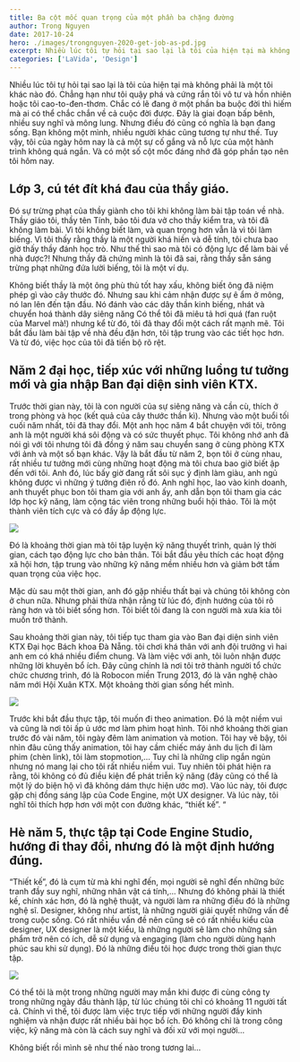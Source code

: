 ```yaml
---
title: Ba cột mốc quan trọng của một phần ba chặng đường
author: Trong Nguyen
date: 2017-10-24
hero: ./images/trongnguyen-2020-get-job-as-pd.jpg
excerpt: Nhiều lúc tôi tự hỏi tại sao lại là tôi của hiện tại mà không phải là một tôi khác nào đó
categories: ['LaVida', 'Design']
---
```


Nhiều lúc tôi tự hỏi tại sao lại là tôi của hiện tại mà không phải là một tôi khác nào đó. Chẳng hạn như tôi quậy phá và cứng rắn tôi vô tư và hồn nhiên hoặc tôi cao-to-đen-thơm. Chắc có lẽ đang ở một phần ba buộc đời thì hiếm mà ai có thể chắc chắn về cả cuộc đời được. Đây là giai đoạn bấp bênh, nhiều suy nghĩ và mông lung. Nhưng điều đó cũng có nghĩa là bạn đang sống. Bạn không một mình, nhiều người khác cũng tương tự như thế. Tuy vậy, tôi của ngày hôm nay là cả một sự cố gắng và nỗ lực của một hành trình không quá ngắn. Và có một số cột mốc đáng nhớ đã góp phần tạo nên tôi hôm nay.

## Lớp 3, cú tét đít khá đau của thầy giáo.

Đó sự trừng phạt của thầy giành cho tôi khi không làm bài tập toán về nhà. Thầy giáo tôi, thầy tên Tính, bảo tôi đưa vở cho thầy kiểm tra, và tôi đã không làm bài. Vì tôi không biết làm, và quan trọng hơn vẫn là vì tôi làm biếng. Vì tôi thấy rằng thầy là một người khá hiền và dễ tính, tôi chưa bao giờ thấy thầy đánh học trò. Như thế thì sao mà tôi có động lực để làm bài về nhà được?! Nhưng thầy đã chứng mình là tôi đã sai, rằng thầy sẵn sáng trừng phạt những đứa lười biếng, tôi là một ví dụ.

Không biết thầy là một ông phù thủ tốt hay xấu, không biết ông đã niệm phép gì vào cây thước đó. Nhưng sau khi cảm nhận được sự ê ẩm ở mông, nó lan lên đến tận đầu. Nó đánh vào các dây thần kinh biếng, nhát và chuyển hoá thành dây siêng năng Có thể tôi đã miêu tả hơi quá (fan ruột của Marvel mà!) nhưng kể từ đó, tôi đã thay đổi một cách rất mạnh mẽ. Tôi bắt đầu làm bài tập về nhà đều đặn hơn, tôi tập trung vào các tiết học hơn. Và từ đó, việc học của tôi đã tiến bộ rõ rệt.

## Năm 2 đại học, tiếp xúc với những luồng tư tưởng mới và gia nhập Ban đại diện sinh viên KTX.

Trước thời gian này, tôi là con người của sự siêng năng và cần cù, thích ở trong phòng và học (kết quả của cây thước thần kì). Nhưng vào một buổi tối cuối năm nhất, tôi đã thay đổi. Một anh học năm 4 bắt chuyện với tôi, trông anh là một người khá sôi động và có sức thuyết phục. Tôi không nhớ anh đã nói gì với tôi nhưng tôi đã đồng ý năm sau chuyển sang ở cùng phòng KTX với ảnh và một số bạn khác. Vậy là bắt đầu từ năm 2, bọn tôi ở cùng nhau, rất nhiều tư tưởng mới cùng những hoạt động mà tôi chưa bao giờ biết ập đến với tôi. Anh đó, lúc bấy giờ đang rất sôi sục ý định làm giàu, anh ngủ không được vì những ý tưởng điên rồ đó. Anh nghĩ học, lao vào kinh doanh, anh thuyết phục bon tôi tham gia với anh ấy, anh dẫn bọn tôi tham gia các lớp học kỹ năng, làm cộng tác viên trong những buổi hội thảo. Tôi là một thành viên tích cực và có đầy ắp động lực.

<div class="Image__Small">
  <img src="https://66.media.tumblr.com/d4c31bad1feb0df3f27f10281662c662/tumblr_inline_oy6p20jChX1r2iqwn_540.jpg" />
</div>

Đó là khoảng thời gian mà tôi tập luyện kỹ năng thuyết trình, quản lý thời gian, cách tạo động lực cho bản thân. Tôi bắt đầu yêu thích các hoạt động xã hội hơn, tập trung vào những kỹ năng mềm nhiều hơn và giảm bớt tầm quan trọng của việc học.

Mặc dù sau một thời gian, anh đó gặp nhiều thất bại và chúng tôi không còn ở chun nữa. Nhưng phải thừa nhận rằng từ lúc đó, định hướng của tôi rõ ràng hơn và tôi biết sống hơn. Tôi biết tôi đang là con người mà xưa kia tôi muốn trở thành.

Sau khoảng thời gian này, tôi tiếp tục tham gia vào Ban đại diện sinh viên KTX Đại học Bách khoa Đà Nẵng. tôi chơi khá thân với anh đội trưởng vì hai anh em có khá nhiều điểm chung. Và làm việc với anh, tôi luôn nhận được những lời khuyên bổ ích. Đây cũng chính là nơi tôi trở thành người tổ chức chức chương trình, đó là Robocon miền Trung 2013, đó là văn nghệ chào năm mới Hội Xuân KTX. Một khoảng thời gian sống hết mình.

<div class="Image__Small">
  <img src="https://66.media.tumblr.com/8ea9499aa5ac4c76815a5ec66706cb26/tumblr_inline_oy6p2rqEg81r2iqwn_540.jpg" />
</div>

Trước khi bắt đầu thực tập, tôi muốn đi theo animation. Đó là một niềm vui và cũng là nơi tôi ấp ủ ước mơ làm phim hoạt hình. Tôi nhớ khoảng thời gian trước đó vài năm, tôi ngày đêm làm animation và motion. Tôi hay vẽ bậy, tôi nhìn đâu cũng thấy animation, tôi hay cầm chiếc máy ảnh du lịch đi làm phim (chèn link), tôi làm stopmotion,… Tuy chỉ là những clip ngắn ngủn nhưng nó mang lại cho tôi rất nhiều niềm vui. Tuy nhiên tôi phát hiện ra rằng, tôi không có đủ điều kiện để phát triễn kỹ năng (đây cũng có thể là một lý do biện hộ vì đã không dám thực hiện ước mơ). Vào lúc này, tôi được gặp chị đồng sáng lập của Code Engine, một UX designer. Và lúc này, tôi nghĩ tôi thích hợp hơn với một con đường khác, “thiết kế”. “

## Hè năm 5, thực tập tại Code Engine Studio, hướng đi thay đổi, nhưng đó là một định hướng đúng.

“Thiết kế”, đó là cụm từ mà khi nghĩ đến, mọi người sẽ nghĩ đến những bức tranh đầy suy nghĩ, những nhân vật cá tính,… Nhưng đó không phải là thiết kế, chính xác hơn, đó là nghệ thuật, và người làm ra những điều đó là những nghệ sĩ. Designer, không như artist, là những người giải quyết những vấn đề trong cuộc sống. Có rất nhiều vấn đề nên cũng sẽ có rất nhiều kiểu của designer, UX designer là một kiểu, là những người sẽ làm cho những sản phẩm trở nên có ích, dễ sử dụng và engaging (làm cho người dùng hạnh phúc sau khi sử dụng). Đó là những điều tôi học được trong thời gian thực tập.

<div class="Image__Small">
  <img src="https://66.media.tumblr.com/d30c2021bd3a05560a0667ffc56f96e2/tumblr_inline_oy6p3zojME1r2iqwn_540.jpg" />
</div>

Có thể tôi là một trong những người may mắn khi được đi cùng công ty trong những ngày đầu thành lập, từ lúc chúng tôi chỉ có khoảng 11 người tất cả. Chính vì thế, tôi được làm việc trực tiếp với những người đầy kinh nghiệm và nhận được rất nhiều bài học bổ ích. Đó không chỉ là trong công việc, kỹ năng mà còn là cách suy nghĩ và đối xử với mọi người…

Không biết rồi mình sẽ như thế nào trong tương lai…

